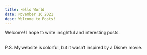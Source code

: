 ```yaml
---
title: Hello World
date: November 16 2021
desc: Welcome to Posts!
---
```


Welcome! I hope to write insightful and interesting posts.

<br />
P.S. My website is colorful, but it wasn't inspired by a Disney movie.
